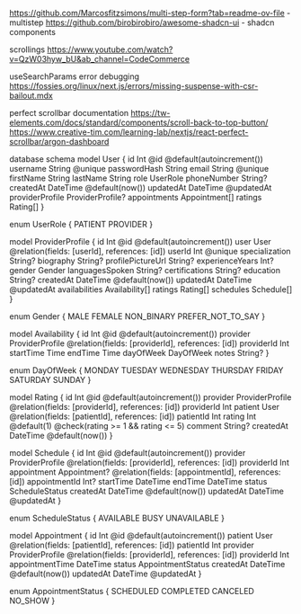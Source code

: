 https://github.com/Marcosfitzsimons/multi-step-form?tab=readme-ov-file - multistep
https://github.com/birobirobiro/awesome-shadcn-ui - shadcn components

scrollings
https://www.youtube.com/watch?v=QzW03hyw_bU&ab_channel=CodeCommerce

useSearchParams error debugging
https://fossies.org/linux/next.js/errors/missing-suspense-with-csr-bailout.mdx

perfect scrollbar documentation
https://tw-elements.com/docs/standard/components/scroll-back-to-top-button/
https://www.creative-tim.com/learning-lab/nextjs/react-perfect-scrollbar/argon-dashboard

database schema
model User {
id Int @id @default(autoincrement())
username String @unique
passwordHash String
email String @unique
firstName String
lastName String
role UserRole
phoneNumber String?
createdAt DateTime @default(now())
updatedAt DateTime @updatedAt
providerProfile ProviderProfile?
appointments Appointment[]
ratings Rating[]
}

enum UserRole {
PATIENT
PROVIDER
}

model ProviderProfile {
id Int @id @default(autoincrement())
user User @relation(fields: [userId], references: [id])
userId Int @unique
specialization String?
biography String?
profilePictureUrl String?
experienceYears Int?
gender Gender
languagesSpoken String?
certifications String?
education String?
createdAt DateTime @default(now())
updatedAt DateTime @updatedAt
availabilities Availability[]
ratings Rating[]
schedules Schedule[]
}

enum Gender {
MALE
FEMALE
NON_BINARY
PREFER_NOT_TO_SAY
}

model Availability {
id Int @id @default(autoincrement())
provider ProviderProfile @relation(fields: [providerId], references: [id])
providerId Int
startTime Time
endTime Time
dayOfWeek DayOfWeek
notes String?
}

enum DayOfWeek {
MONDAY
TUESDAY
WEDNESDAY
THURSDAY
FRIDAY
SATURDAY
SUNDAY
}

model Rating {
id Int @id @default(autoincrement())
provider ProviderProfile @relation(fields: [providerId], references: [id])
providerId Int
patient User @relation(fields: [patientId], references: [id])
patientId Int
rating Int @default(1) @check(rating >= 1 && rating <= 5)
comment String?
createdAt DateTime @default(now())
}

model Schedule {
id Int @id @default(autoincrement())
provider ProviderProfile @relation(fields: [providerId], references: [id])
providerId Int
appointment Appointment? @relation(fields: [appointmentId], references: [id])
appointmentId Int?
startTime DateTime
endTime DateTime
status ScheduleStatus
createdAt DateTime @default(now())
updatedAt DateTime @updatedAt
}

enum ScheduleStatus {
AVAILABLE
BUSY
UNAVAILABLE
}

model Appointment {
id Int @id @default(autoincrement())
patient User @relation(fields: [patientId], references: [id])
patientId Int
provider ProviderProfile @relation(fields: [providerId], references: [id])
providerId Int
appointmentTime DateTime
status AppointmentStatus
createdAt DateTime @default(now())
updatedAt DateTime @updatedAt
}

enum AppointmentStatus {
SCHEDULED
COMPLETED
CANCELED
NO_SHOW
}
